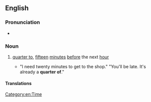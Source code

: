 ==English==
{{rfd|en}}

===Pronunciation===
* {{audio|en|En-au-quarter of.ogg|Audio (AU)}}

===Noun===
{{en-noun|-}}

# {{lb|en|US|idiomatic}} [[quarter to]], [[fifteen]] [[minute]]s [[before]] the next [[hour]]
#* "I need twenty minutes to get to the shop." "You'll be late. It's already a '''quarter of'''."

====Translations====
{{trans-see|quarter to}}

[[Category:en:Time]]
